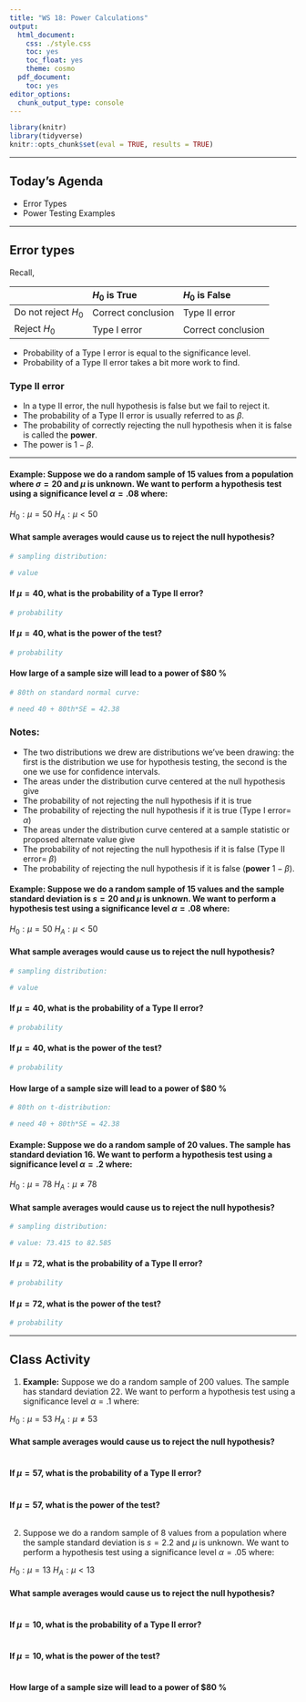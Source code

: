 ```yaml
---
title: "WS 18: Power Calculations"
output:
  html_document:
    css: ./style.css
    toc: yes
    toc_float: yes
    theme: cosmo
  pdf_document:
    toc: yes
editor_options:
  chunk_output_type: console
---
```





```r
library(knitr)
library(tidyverse)
knitr::opts_chunk$set(eval = TRUE, results = TRUE)
```

---

## Today's Agenda

- Error Types
- Power Testing Examples

---

## Error types

Recall, 

| |$H_0$ is True | $H_0$ is False |
|:--|:--|:--|
|Do not reject $H_0$ | Correct conclusion | Type II error
|Reject $H_0$ | Type I error | Correct conclusion |

+ Probability of a Type I error is equal to the significance level. 
+ Probability of a Type II error takes a bit more work to find.

### Type II error

+ In a type II error, the null hypothesis is false but we fail to reject it.
+ The probability of a Type II error is usually referred to as $\beta$.
+ The probability of correctly rejecting the null hypothesis when it is false is called the **power**.
+ The power is $1- \beta$.

---

#### **Example:** Suppose we do a random sample of $15$ values from a population where $\sigma =20$ and $\mu$ is unknown. We want to perform a hypothesis test using a significance level $\alpha = .08$ where:

$H_0: \mu = 50$
$H_A: \mu < 50$

#### What sample averages would cause us to reject the null hypothesis?

```r
# sampling distribution:

# value

```

#### If $\mu =40$, what is the probability of a Type II error?

```r
# probability

```

#### If $\mu =40$, what is the power of the test?

```r
# probability

```

#### How large of a sample size will lead to a power of $80 \%

```r
# 80th on standard normal curve:

# need 40 + 80th*SE = 42.38

```


### Notes:

+ The two distributions we drew are distributions we've been drawing: the first is the distribution we use for hypothesis testing, the second is the one we use for confidence intervals.
+ The areas under the distribution curve centered at the null hypothesis give
- The probability of not rejecting the null hypothesis if it is true
- The probability of rejecting the null hypothesis if it is true (Type I error= $\alpha$)
+ The areas under the distribution curve centered at a sample statistic or proposed alternate value give
- The probability of not rejecting the null hypothesis if it is false (Type II error= $\beta$)
- The probability of rejecting the null hypothesis if it is false (**power** $1-\beta$).

#### **Example:** Suppose we do a random sample of $15$ values and the sample standard deviation is $s =20$ and $\mu$ is unknown. We want to perform a hypothesis test using a significance level $\alpha = .08$ where:

$H_0: \mu = 50$
$H_A: \mu < 50$

#### What sample averages would cause us to reject the null hypothesis?

```r
# sampling distribution:

# value

```

#### If $\mu =40$, what is the probability of a Type II error?

```r
# probability

```

#### If $\mu =40$, what is the power of the test?

```r
# probability

```

#### How large of a sample size will lead to a power of $80 \%

```r
# 80th on t-distribution:

# need 40 + 80th*SE = 42.38

```


#### **Example:** Suppose we do a random sample of $20$ values. The sample has standard deviation $16$. We want to perform a hypothesis test using a significance level $\alpha = .2$ where:

$H_0: \mu = 78$
$H_A: \mu \neq 78$

#### What sample averages would cause us to reject the null hypothesis?

```r
# sampling distribution:

# value: 73.415 to 82.585


```

#### If $\mu =72$, what is the probability of a Type II error?

```r
# probability

```

#### If $\mu =72$, what is the power of the test?

```r
# probability

```


---

## Class Activity

1. **Example:** Suppose we do a random sample of $200$ values. The sample has standard deviation $22$. We want to perform a hypothesis test using a significance level $\alpha = .1$ where:

$H_0: \mu = 53$
$H_A: \mu \neq 53$

#### What sample averages would cause us to reject the null hypothesis?

```r

```

#### If $\mu =57$, what is the probability of a Type II error?

```r

```

#### If $\mu =57$, what is the power of the test?

```r

```

2. Suppose we do a random sample of $8$ values from a population where the sample standard deviation is $s =2.2$ and $\mu$ is unknown. We want to perform a hypothesis test using a significance level $\alpha = .05$ where:

$H_0: \mu = 13$
$H_A: \mu < 13$

#### What sample averages would cause us to reject the null hypothesis?

```r

```

#### If $\mu =10$, what is the probability of a Type II error?

```r

```

#### If $\mu =10$, what is the power of the test?

```r

```

#### How large of a sample size will lead to a power of $80 \%

```r

```

